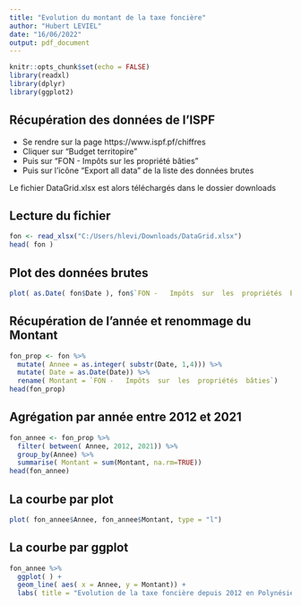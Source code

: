 ```yaml
---
title: "Evolution du montant de la taxe foncière"
author: "Hubert LEVIEL"
date: "16/06/2022"
output: pdf_document
---
```


```r
knitr::opts_chunk$set(echo = FALSE)
library(readxl)
library(dplyr)
library(ggplot2)
```

## Récupération des données de l'ISPF
- Se rendre sur la page https://www.ispf.pf/chiffres
- Cliquer sur "Budget territopire"
- Puis sur "FON - Impôts sur les propriété bâties"
- Puis sur l'icône "Export all data" de la liste des données brutes  

Le fichier DataGrid.xlsx est alors téléchargés dans le dossier downloads 

## Lecture du fichier

```r
fon <- read_xlsx("C:/Users/hlevi/Downloads/DataGrid.xlsx")
head( fon )
```

## Plot des données brutes

```r
plot( as.Date( fon$Date ), fon$`FON -   Impôts  sur  les  propriétés  bâties`, type = "l")
```


## Récupération de l'année et renommage du Montant

```r
fon_prop <- fon %>% 
  mutate( Annee = as.integer( substr(Date, 1,4))) %>%
  mutate( Date = as.Date(Date)) %>%
  rename( Montant = `FON -   Impôts  sur  les  propriétés  bâties`)
head(fon_prop)
```


## Agrégation par année entre 2012 et 2021

```r
fon_annee <- fon_prop %>%
  filter( between( Annee, 2012, 2021)) %>%
  group_by(Annee) %>%
  summarise( Montant = sum(Montant, na.rm=TRUE))
head(fon_annee)
```

## La courbe par plot

```r
plot( fon_annee$Annee, fon_annee$Montant, type = "l")
```

## La courbe par ggplot

```r
fon_annee %>%
  ggplot( ) +
  geom_line( aes( x = Annee, y = Montant)) + 
  labs( title = "Evolution de la taxe foncière depuis 2012 en Polynésie française")
```
